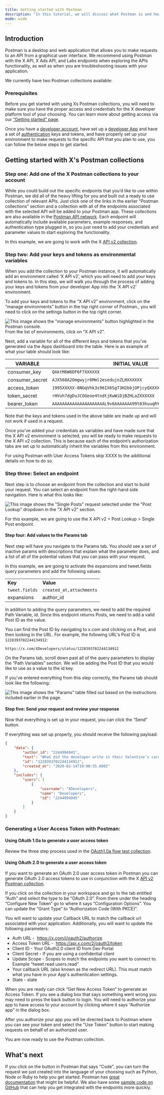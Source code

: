 ```yaml
---
title: Getting started with Postman
description: "In this tutorial, we will discuss what Postman is and how to quickly get set up with it."
mode: wide
---
```


## Introduction

Postman is a desktop and web application that allows you to make requests to an API from a graphical user interface. We recommend using Postman with the X API, X Ads API, and Labs endpoints when exploring the APIs functionality, as well as when you are troubleshooting issues with your application. 

We currently have two Postman collections available:

<CardGroup cols={2}>
<Card title="X API v2 Collection" icon="code" iconType="solid" href="https://t.co/twitter-api-postman" horizontal/>
<Card title="X Ads API Collection" icon="code" iconType="solid" href="https://app.getpostman.com/run-collection/1d12b9fc623b8e149f87" horizontal/>
</CardGroup>

### Prerequisites

Before you get started with using Xs Postman collections, you will need to make sure you have the proper access and credentials for the X developer platform tool of your choosing. You can learn more about getting access via our [“Getting started” page](/resources/platform-overview). 

Once you have a [developer account,](https://developer.x.com/en/portal/petition/essential/basic-info) have set up a [developer App](/resources/fundamentals/developer-apps) and have a set of [authentication](/resources/fundamentals/authentication) keys and tokens, and have properly set up your environment to make requests to the specific API that you plan to use, you can follow the below steps to get started.
 

## Getting started with X's Postman collections

### Step one: Add one of the X Postman collections to your account

While you could build out the specific endpoints that you’d like to use within Postman, we did all of the heavy lifting for you and built out a ready to use collection of relevant APIs. Just click one of the links in the earlier “Postman collections” section and a collection with all of the endpoints associated with the selected API will be added to your Postman app. These collections are also available in the [Postman API network](https://explore.postman.com/). Each endpoint will automatically include available parameters, example responses, and authentication type plugged in, so you just need to add your credentials and parameter values to start exploring the functionality.

In this example, we are going to work with the X [API v2 collection](https://t.co/twitter-api-postman). 
 

### Step two: Add your keys and tokens as environmental variables

When you add the collection to your Postman instance, it will automatically add an environment called ‘X API v2’, which you will need to add your keys and tokens to. In this step, we will walk you through the process of adding your keys and tokens from your developer App into the ‘X API v2’ environment. 

To add your keys and tokens to the “X API v2” environment, click on the “manage environments” button in the top right corner of Postman., you will need to click on the settings button in the top right corner. 
 
<Frame>
  <img src="/images/using-postman-1.png.twimg.1920.png" alt='This image shows the "manage environments" button highlighted in the Postman console.'/>
</Frame>
From the list of environments, click on “X API v2”. 

Next, add a variable for all of the different keys and tokens that you’ve generated via the Apps dashboard into the table. Here is an example of what your table should look like:

| VARIABLE | INITIAL VALUE | CURRENT VALUE |
| --- | --- | --- |
| consumer\_key | `QAktM6W6DF6F7XXXXXX` | `QAktM6W6DF6F7XXXXXX` |
| consumer\_secret | `AJX560A2Omgwyjr6Mml2esedujnZLHXXXXXX` | `AJX560A2Omgwyjr6Mml2esedujnZLHXXXXXX` |
| access\_token | `1995XXXXX-0NGqVhk3s96IX6SgT3H2bbjOPjcyQXXXXXXX` | `1995XXXXX-0NGqVhk3s96IX6SgT3H2bbjOPjcyQXXXXXXX` |
| token\_secret | `rHVuh7dgDuJCOGeoe4tndtjKwWiDjBZHLaZXXXXXX` | `rHVuh7dgDuJCOGeoe4tndtjKwWiDjBZHLaZXXXXXX` |
| bearer\_token | `AAAAAAAAAAAAAAAAAAAAAL9v6AAAAAAA99t03huuqRYg0mpYAAFRbPR3XXXXXXX` | `AAAAAAAAAAAAAAAAAAAAAL9v6AAAAAAA99t03huuqRYg0mpYAAFRbPR3XXXXXXX` |

Note that the keys and tokens used in the above table are made up and will not work if used in a request. 

Once you’ve added your credentials as variables and have made sure that the X API v2 environment is selected, you will be ready to make requests to the X API v2 collection. This is because each of the endpoint’s authorization tabs are set up to automatically inherit the variables from this environment. 

For using Postman with User Access Tokens skip XXXX to the additional details on how to do so.


### Step three: Select an endpoint 

Next step is to choose an endpoint from the collection and start to build your request. You can select an endpoint from the right-hand side navigation. Here is what this looks like:

<Frame>
  <img src="/images/using-postman-2.png.twimg.1920.png" alt='This image shows the "Single Posts" request selected under the "Post Lookup" dropdown in the "X API v2" section.'/>
</Frame>

For this example, we are going to use the X API v2 > Post Lookup > Single Post endpoint. 


#### Step four: Add values to the Params tab

Next step will have you navigate to the Params tab. You should see a set of inactive params with descriptions that explain what the parameter does, and a list of all of the potential values that you can pass with your request. 

In this example, we are going to activate the expansions and tweet.fields query parameters and add the following values:

|     |     |
| --- | --- |
| **Key** | **Value** |
| `tweet.fields` | `created_at,attachments` |
| expansions | author\_id |

In addition to adding the query parameters, we need to add the required Path Variable, id. Since this endpoint returns Posts, we need to add a valid Post ID as the value.

You can find the Post ID by navigating to x.com and clicking on a Post, and then looking in the URL. For example, the following URL's Post ID is `1228393702244134912`:

`https://x.com/XDevelopers/status/1228393702244134912`

On the Params tab, scroll down past all of the query parameters to display the “Path Variables” section. We will be adding the Post ID that you would like to use as a value to the id key.

If you’ve entered everything from this step correctly, the Params tab should look like the following:

<Frame>
  <img src="/images/using-postman-3.png.twimg.1920.png" alt='This image shows the "Params" table filled out based on the instructions included earlier in the page.'/>
</Frame>

#### Step five: Send your request and review your response

Now that everything is set up in your request, you can click the “Send” button. 

If everything was set up properly, you should receive the following payload:

```json
{
    "data": {
        "author_id": "2244994945",
        "text": "What did the developer write in their Valentine’s card?\n  \nwhile(true) {\n    I = Love(You);  \n}",
        "id": "1228393702244134912",
        "created_at": "2020-02-14T19:00:55.000Z"
    },
    "includes": {
        "users": [
            {
                "username": "XDevelopers",
                "name": "Developers",
                "id": "2244994945"
            }
        ]
    }
}
```

### Generating a User Access Token with Postman:

#### Using OAuth 1.0a to generate a user access token

Review the three step process used in the [OAuth1.0a flow test collection](https://www.postman.com/twitter/workspace/twitter-s-public-workspace/collection/9956214-784efcda-ed4c-4491-a4c0-a26470a67400?ctx=documentation).

#### Using OAuth 2.0 to generate a user access token

If you want to generate an OAuth 2.0 user access token in Postman you can generate OAuth 2.0 access tokens to use in conjunction with the X [API v2 Postman collection](https://www.postman.com/twitter/workspace/twitter-s-public-workspace/collection/9956214-784efcda-ed4c-4491-a4c0-a26470a67400?ctx=documentation). 

If you click on the collection in your workspace and go to the tab entitled “Auth” and select the type to be “OAuth 2.0”. From there under the heading “Configure New Token” go to where it says “Configuration Options”. You can update the “Grant Type” to “Authorization Code (With PKCE)”.

You will want to update your Callback URL to match the callback url associated with your application. Additionally, you will want to update the following parameters:

*   Auth URL -  https://x.com/i/oauth2/authorize
*   Access Token URL -  https://api.x.com/2/oauth2/token
*   Client ID - Your OAuth2.0 client ID from Dev Portal
*   Client Secret - If you are using a confidential client
*   Update Scope - Scopes to match the endpoints you want to connect to. Example “tweet.read users.read” 
*   Your callback URL (also known as the redirect URL). This must match what you have in your App's authentication settings.
*   State - state

When you are ready can click “Get New Access Token” to generate an Access Token. If you see a dialog box that says something went wrong you may need to press the back button to login. You will need to authorize your app to have access to your account by clicking where it says “Authorize app” in the dialog box.

After you authorize your app you will be directed back to Postman where you can see your token and select the "Use Token" button to start making requests on behalf of an authorized user.

You are now ready to use the Postman collection.

## What's next

If you click on the button in Postman that says "Code", you can turn the request we just created into the language of your choosing such as Python, Node or Ruby to help you get started. Postman has [great documentation](https://learning.getpostman.com/) that might be helpful. We also have some [sample code on GitHub](https://github.com/xdevplatform) that can help you get integrated with the endpoints more quickly.
